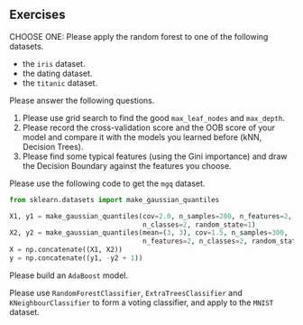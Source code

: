 ## Exercises



::: {#exr-}
CHOOSE ONE: Please apply the random forest to one of the following datasets.

- the `iris` dataset.
- the dating dataset.
- the `titanic` dataset.

Please answer the following questions.

1. Please use grid search to find the good `max_leaf_nodes` and `max_depth`.
2. Please record the cross-validation score and the OOB score of your model and compare it with the models you learned before (kNN, Decision Trees). 
3. Please find some typical features (using the Gini importance) and draw the Decision Boundary against the features you choose. 
:::





::: {#exr-}

Please use the following code to get the `mgq` dataset.

```python
from sklearn.datasets import make_gaussian_quantiles

X1, y1 = make_gaussian_quantiles(cov=2.0, n_samples=200, n_features=2,
                                 n_classes=2, random_state=1)
X2, y2 = make_gaussian_quantiles(mean=(3, 3), cov=1.5, n_samples=300,
                                 n_features=2, n_classes=2, random_state=1)
X = np.concatenate((X1, X2))
y = np.concatenate((y1, -y2 + 1))
```
Please build an `AdaBoost` model.
:::


::: {#exr-}

Please use `RandomForestClassifier`, `ExtraTreesClassifier` and `KNeighbourClassifier` to form a voting classifier, and apply to the `MNIST` dataset. 

:::